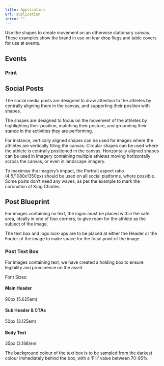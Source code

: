 ```yaml
---
title: Application
url: application
intro: ""
---
```




Use the shapes to create movement on an otherwise stationary canvas. These examples show the brand in use on tear drop flags and table covers for use at events.

## Events

<div class="frame">
    <Imag src={img7} alt="Tablecover." format="jpg" width={1200}/>
</div>

<div class="frame">
    <Imag src={img8} alt="Teardrop Flags." format="jpg" width={1200}/>
</div>


### Print

<div class="frame">
    <Imag src={img6} alt="LA2028 print." format="jpg" width={1200}/>
</div>

## Social Posts

The social media posts are designed to draw attention to the athletes by centrally aligning them in the canvas, and supporting their position with shapes.

The shapes are designed to focus on the movement of the athletes by highlighting their position, matching their posture, and grounding their stance in the activities they are performing.

For instance, vertically aligned shapes can be used for images where the athletes are vertically filling the canvas. Circular shapes can be used where the athlete is centrally positioned in the canvas. Horizontally aligned shapes can be used in imagery containing multiple athletes moving horizontally across the canvas, or even in landscape imagery.

To maximise the imagery’s impact, the Portrait aspect ratio (4:5/1080x1350px) should be used on all social platforms, where possible.
Some posts don’t need any waves, as per the example to mark the coronation of King Charles.

<div class="frame">
    <Imag src={img5} alt="Social Posts." format="jpg" width={1200}/>
</div>


## Post Blueprint

For images containing no text, the logos must be placed within the safe area, ideally in one of four corners, to give room for the athlete as the subject of the image.

The text box and logo lock-ups are to be placed at either the Header or the Footer of the image to make space for the focal point of the image.


<div class="frame">
    <Imag src={img4} alt="Post Blueprint." format="svg"/>
</div>


### Post Text Box

For images containing text, we have created a holding box to ensure legibility and prominence on the asset.

Font Sizes:
#### Main Header
90px (5.625em)
#### Sub Header & CTAs
50px (3.125em)
#### Body Text
35px (2.188)em 


The background colour of the text box is to be sampled from the darkest colour immediately behind the box, with a ‘Fill’ value between 70-95%.

<div class="frame">
    <Imag src={img3} alt="Post Text Box." format="svg"/>
</div>